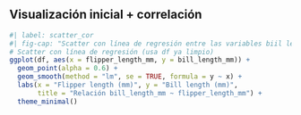 ## Visualización inicial + correlación

```r
#| label: scatter_cor
#| fig-cap: "Scatter con línea de regresión entre las variables biil length y flipper length."
# Scatter con línea de regresión (usa df ya limpio)
ggplot(df, aes(x = flipper_length_mm, y = bill_length_mm)) +
  geom_point(alpha = 0.6) +
  geom_smooth(method = "lm", se = TRUE, formula = y ~ x) +
  labs(x = "Flipper length (mm)", y = "Bill length (mm)",
       title = "Relación bill_length_mm ~ flipper_length_mm") +
  theme_minimal()

```
